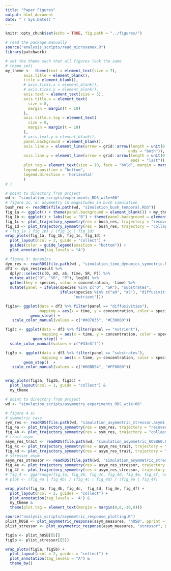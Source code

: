 ```yaml
---
title: "Paper Figures"
output: html_document
date: "`r Sys.Date()`"
---
```


```r
knitr::opts_chunk$set(echo = TRUE, fig.path = "../figures/")
```


```r
# read the package manually
source("analysis_scripts/read_microxanox.R")
library(patchwork)

# set the theme such that all figures look the same
# theme_set(
my_theme <-  theme(text = element_text(size = 7),
        axis.title = element_blank(),
        title = element_blank(),
        # axis.ticks.x = element_blank(),
        # axis.ticks.y = element_blank(),
        axis.text = element_text(size = 5),
        axis.title.x = element_text(
          size = 8,
          margin = margin(t = 10)
        ),
        axis.title.x.top = element_text(
          size = 8,
          margin = margin(t = 10)
        ),
        # axis.text.y = element_blank(),
        panel.background = element_blank(),
        axis.line.x = element_line(arrow = grid::arrow(length = unit(0.2, "cm"), 
                                                      ends = "both")),
        axis.line.y = element_line(arrow = grid::arrow(length = unit(0.2, "cm"),
                                                       ends = "last")),
        plot.tag = element_text(size = 10, face = "bold", margin = margin(0, 0, -5, -10)),
        legend.position = "bottom",
        legend.direction = 'horizontal'
        ) 
# )
```


```r
# point to directory from project
wd <- "simulation_scripts/experiments_RDS_wt1e+06"
# figure 1c, d: asymmetry in magnitudes in bush simulation
bush_res <- readRDS(file.path(wd, "simulation_bush_temporal.RDS"))
fig_1a <- ggplot() + theme(panel.background = element_blank()) + my_theme
fig_1b <- ggplot() + labs(tag = "B") + theme(panel.background = element_blank()) + my_theme
fig_1c <- plot_trajectory_symmetry(res = bush_res, trajectory = "recovery", typ = "substrate") + my_theme
fig_1d <- plot_trajectory_symmetry(res = bush_res, trajectory = "collapse", typ = "substrate") + my_theme
# (fig_1a | fig_1b) / (fig_1c | fig_1d) 
wrap_plots(fig_1a, fig_1b, fig_1c, fig_1d) +
  plot_layout(ncol = 2, guide = "collect") + 
  guides(color = guide_legend(position = "bottom")) + 
  plot_annotation(tag_levels = "A") 

```
```r
# figure 3: dynamics
dyn_res <- readRDS(file.path(wd , "simulation_time_dynamics_symmetric.RDS" ))
df3 <- dyn_res$result %>% 
  dplyr::select(c(O, aO, aS, time, SR, P)) %>%
  mutate_at(c("O", "SR", "P"), log10) %>%
  gather(key = species, value = concentration, -time) %>%
  mutate(panel = ifelse(species %in% c("O", "SR"), "substrates",
                        ifelse(species %in% c("aO", "aS"), "diffusivities", 
                              "nutrient"))) 

fig3a<- ggplot(data = df3 %>% filter(panel == "diffusivities"), 
               mapping = aes(x = time, y = concentration, color = species)) + 
           geom_step() + 
   scale_color_manual(values = c("#007835", "#C30000"))

fig3c <- ggplot(data = df3 %>% filter(panel == "nutrient"),
                mapping = aes(x = time, y = concentration, color = species)) +
            geom_step() +
  scale_color_manual(values = c("#33e3ff"))

fig3b <- ggplot(data = df3 %>% filter(panel == "substrates"), 
                mapping = aes(x = time, y= concentration, color = species)) +
        geom_step()  +
   scale_color_manual(values = c("#00BD54", "#FF0000"))


wrap_plots(fig3a, fig3b, fig3c) + 
  plot_layout(ncol = 1, guide = "collect") & 
  my_theme
```

```r
# point to directory from project
wd <- "simulation_scripts/asymmetry_experiments_RDS_wt1e+06"

# figure 4 a) 
# symmetric case
sym_res <- readRDS(file.path(wd, "simulation_asymmetric_stressor.asym1.RDS")) # file.path(wd, "simulation_symmetric_temporal.RDS")
fig_4a <- plot_trajectory_symmetry(res = sym_res, trajectory = "recovery", typ = "substrate") #+ labs(x = "aO",  y = "concentration")
fig_4b <- plot_trajectory_symmetry(res = sym_res, trajectory = "collapse", typ = "substrate")
# trait asym
asym_res_trait <- readRDS(file.path(wd, "simulation_asymmetric_hOSB60.RDS"))
fig_4c <- plot_trajectory_symmetry(res = asym_res_trait, trajectory = "recovery", typ = "substrate")
fig_4d <- plot_trajectory_symmetry(res = asym_res_trait, trajectory = "collapse", typ = "substrate")
# stressor asym
asym_res_stressor <- readRDS(file.path(wd, "simulation_asymmetric_stressor.asym0.6.RDS"))
fig_4e <- plot_trajectory_symmetry(res = asym_res_stressor, trajectory = "recovery", typ = "substrate")
fig_4f <- plot_trajectory_symmetry(res = asym_res_stressor, trajectory = "collapse", typ = "substrate")
# fig_4 <- ggarrange(fig_4a, fig_4b, fig_4c, fig_4d, fig_4e, fig_4f, nrow = 4, ncol = 2)
# plot <- (fig_4a | fig_4b) / (fig_4c | fig_4d) / (fig_4e | fig_4f)

wrap_plots(fig_4a, fig_4b, fig_4c,  fig_4d, fig_4e, fig_4f) +
  plot_layout(ncol = 2, guides = "collect") +
  plot_annotation(tag_levels = 'A') & 
  my_theme &
  theme(plot.tag = element_text(margin = margin(0,0,-10,0)))
```
```r
source("analysis_scripts/asymmetric_response_plotting.R")
plist_h0SB <- plot_asymmetric_response(asym_measures, "hOSB", pprint = F)
plist_stressor <- plot_asymmetric_response(asym_measures, "stressor", pprint = F)

fig5a <- plist_h0SB[[5]]
fig5b <- plist_stressor[[5]]

wrap_plots(fig5a, fig5b) + 
  plot_layout(ncol = 2, guides = "collect") +
  plot_annotation(tag_levels = "A") &
  theme_bw()
```


